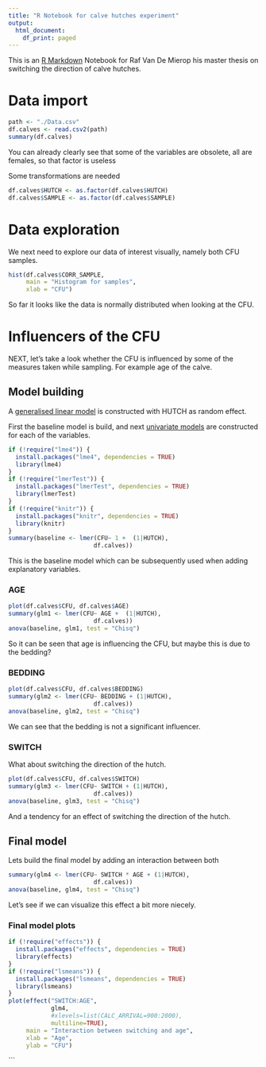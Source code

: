 ```yaml
---
title: "R Notebook for calve hutches experiment"
output:
  html_document:
    df_print: paged
---
```


This is an [R Markdown](http://rmarkdown.rstudio.com) Notebook for Raf Van De Mierop his master thesis on switching the direction of calve hutches. 

# Data import

```r
path <- "./Data.csv"
df.calves <- read.csv2(path)
summary(df.calves)
```

You can already clearly see that some of the variables are obsolete, all are females, so that factor is useless

Some transformations are needed

```r
df.calves$HUTCH <- as.factor(df.calves$HUTCH)
df.calves$SAMPLE <- as.factor(df.calves$SAMPLE)
```


# Data exploration

We next need to explore our data of interest visually, namely both CFU samples.

```r
hist(df.calves$CORR_SAMPLE,
     main = "Histogram for samples",
     xlab = "CFU")
```

So far it looks like the data is normally distributed when looking at the CFU.

# Influencers of the CFU

NEXT, let's take a look whether the CFU is influenced by some of the measures taken while sampling. For example age of the calve.

## Model building

A [generalised linear model](https://en.wikipedia.org/wiki/Generalized_linear_model)  is constructed with HUTCH as random effect.

First the baseline model is build, and next [univariate models](https://en.wikipedia.org/wiki/Univariate) are constructed for each of the variables.

```r
if (!require("lme4")) {
  install.packages("lme4", dependencies = TRUE)
  library(lme4)
}
if (!require("lmerTest")) {
  install.packages("lmerTest", dependencies = TRUE)
  library(lmerTest)
}
if (!require("knitr")) {
  install.packages("knitr", dependencies = TRUE)
  library(knitr)
}
summary(baseline <- lmer(CFU~ 1 +  (1|HUTCH), 
                        df.calves))
```

This is the baseline model which can be subsequently used when adding explanatory variables.

### AGE

```r
plot(df.calves$CFU, df.calves$AGE)
summary(glm1 <- lmer(CFU~ AGE +  (1|HUTCH), 
                        df.calves))
anova(baseline, glm1, test = "Chisq")
```

So it can be seen that age is influencing the CFU, but maybe this is due to the bedding?

### BEDDING

```r
plot(df.calves$CFU, df.calves$BEDDING)
summary(glm2 <- lmer(CFU~ BEDDING + (1|HUTCH), 
                        df.calves))
anova(baseline, glm2, test = "Chisq")

```

We can see that the bedding is not a significant influencer. 

### SWITCH

What about switching the direction of the hutch.


```r
plot(df.calves$CFU, df.calves$SWITCH)
summary(glm3 <- lmer(CFU~ SWITCH + (1|HUTCH), 
                        df.calves))
anova(baseline, glm3, test = "Chisq")
```



And a tendency for an effect of switching the direction of the hutch.

## Final model

Lets build the final model by adding an interaction between both
```r
summary(glm4 <- lmer(CFU~ SWITCH * AGE + (1|HUTCH), 
                        df.calves))
anova(baseline, glm4, test = "Chisq")
```

Let's see if we can visualize this effect a bit more niecely.

### Final model plots

```r
if (!require("effects")) {
  install.packages("effects", dependencies = TRUE)
  library(effects)
}
if (!require("lsmeans")) {
  install.packages("lsmeans", dependencies = TRUE)
  library(lsmeans)
}
plot(effect("SWITCH:AGE", 
            glm4, 
            #xlevels=list(CALC_ARRIVAL=900:2000), 
            multiline=TRUE),
     main = "Interaction between switching and age",
     xlab = "Age",
     ylab = "CFU")
```
```

